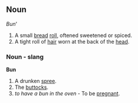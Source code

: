 ==Noun==
''Bun'''
# A small [[bread]] [[roll]], oftened sweetened or spiced.
# A tight roll of [[hair]] worn at the back of the [[head]].

===Noun - slang===
'''Bun'''
# A drunken [[spree]].
# The [[buttocks]].
# ''to have a bun in the oven'' - To be [[pregnant]].